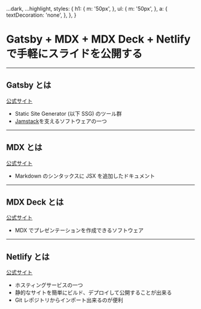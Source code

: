 
  ...dark,
  ...highlight,
  styles: {
    h1: {
      m: '50px',
    },
    ul: {
      m: '50px',
    },
    a: {
      textDecoration: 'none',
    },
  },
}

# Gatsby + MDX + MDX Deck + Netlify で手軽にスライドを公開する

---

## Gatsby とは

[公式サイト](https://www.gatsbyjs.org/docs/)

- Static Site Generator (以下 SSG) のツール群
- [Jamstack](https://jamstack.org/)を支えるソフトウェアの一つ

---

## MDX とは

[公式サイト](https://mdxjs.com/)

- Markdown のシンタックスに JSX を追加したドキュメント

---

## MDX Deck とは

[公式サイト](https://github.com/jxnblk/mdx-deck)

- MDX でプレゼンテーションを作成できるソフトウェア

---

## Netlify とは

[公式サイト](https://docs.netlify.com/)

- ホスティングサービスの一つ
- 静的なサイトを簡単にビルド、デプロイして公開することが出来る
- Git レポジトリからインポート出来るのが便利
